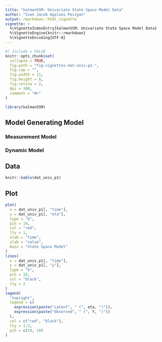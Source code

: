 ```yaml
---
title: "kalmanSSM: Univariate State Space Model Data"
author: "Ivan Jacob Agaloos Pesigan"
output: rmarkdown::html_vignette
vignette: >
  %\VignetteIndexEntry{kalmanSSM: Univariate State Space Model Data}
  %\VignetteEngine{knitr::rmarkdown}
  %\VignetteEncoding{UTF-8}
---
```


```r
#| include = FALSE
knitr::opts_chunk$set(
  collapse = TRUE,
  fig.path = "fig-vignettes-dat-univ-p1-",
  fig.cap = "",
  fig.width = 11,
  fig.height = 8,
  fig.retina = 2,
  dpi = 300,
  comment = "#>"
)
```

```r
library(kalmanSSM)
```

## Model Generating Model

### Measurement Model

\begin{equation}
  Y
  =
  \eta
  +
  \varepsilon
  \quad
  \text{with}
  \quad
  \mathcal{N}
  \left( 0, 1 \right)
\end{equation}

### Dynamic Model

\begin{equation}
  \eta_{t}
  =
  0.8
  \eta_{t - 1}
  +
  \zeta_{t}
  \quad
  \text{with}
  \quad
  \mathcal{N}
  \left( 0, 1 \right)
\end{equation}

## Data

```r
knitr::kable(dat_univ_p1)
```

## Plot

```r
plot(
  x = dat_univ_p1[, "time"],
  y = dat_univ_p1[, "eta"],
  type = "b",
  pch = 19,
  col = "red",
  lty = 1,
  xlab = "time",
  ylab = "value",
  main = "State Space Model"
)
lines(
  x = dat_univ_p1[, "time"],
  y = dat_univ_p1[, "y"],
  type = "b",
  pch = 18,
  col = "black",
  lty = 2
)
legend(
  "topright",
  legend = c(
    expression(paste("Latent", " (", eta, ")")),
    expression(paste("Observed", " (", Y, ")"))
  ),
  col = c("red", "black"),
  lty = 1:2,
  pch = c(19, 18)
)
```
